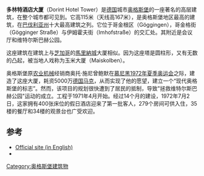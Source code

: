 {{Infobox building
|name               = 多林特酒店大厦
|image              = Augsburger Hotelturm 2.jpg
|location           = [[德国|德国]][[奥格斯堡|奥格斯堡]] 
|coordinates        = {{coord|48|21|34|N|10|53|09|E|region:DE-BY|display=inline,title}}
|status             = Complete
|opening            = 1972
|building_type      = 酒店、住宅
|architectural_style= 高层
|antenna_spire      = {{convert|167|m|ft|abbr=on}}
|roof               = {{convert|115|m|ft|abbr=on}}
|floor_count        = 35
}}
'''多林特酒店大厦'''（Dorint Hotel Tower）是[[德国|德国]]城市[[奥格斯堡|奥格斯堡]]的一座著名的高层建筑，在整个城市都可见到。它高115米（天线高167米），是奥格斯堡地区最高的建筑，在[[巴伐利亚州|巴伐利亚州]]十大最高建筑之列。它位于哥金根区（Göggingen），哥金格街（Gögginger Straße）与伊姆霍夫街（Imhofstraße）的交汇处。其附近是会议厅和维特尔斯巴赫公园。

这座建筑在建筑上与[[芝加哥|芝加哥]]的[[馬里納城|馬里納城]]大厦相似。因为这座塔是圆柱形，又有无数的凸起，被当地人戏称为玉米大厦（Maiskolben）。

奥格斯堡原[[农业机械|农业机械]]经销商奥托·施尼曾鲍默在[[慕尼黑|慕尼黑]][[1972年夏季奥运会|1972年夏季奥运会]]之际，建造了这座大厦，耗资5000万[[德国马克|德国马克]]，从而实现了他的愿望，建立一个“现代奥格斯堡的标志”。然而，该项目的规划很快遭到了居民的抵制，导致"拯救维特尔斯巴赫公园"运动的成立。工程于1971年4月开始。经过14个月的建设，1972年7月2日，这家拥有400张床位的假日酒店迎来了第一批客人，279个房间可供入住，35楼的餐厅和34楼的观景台也广受欢迎。

==参考==
* [https://hotel-augsburg.dorint.com/en/ Official site (in English)] {{Wayback|url=https://hotel-augsburg.dorint.com/en/ |date=20201201170806 }}
* {{Structurae|id=20007982|title=Dorint Hotel Augsburg}}
[[Category:奥格斯堡建筑物|Category:奥格斯堡建筑物]]